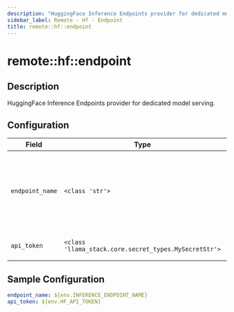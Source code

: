 ```yaml
---
description: "HuggingFace Inference Endpoints provider for dedicated model serving."
sidebar_label: Remote - Hf - Endpoint
title: remote::hf::endpoint
---
```


# remote::hf::endpoint

## Description

HuggingFace Inference Endpoints provider for dedicated model serving.

## Configuration

| Field | Type | Required | Default | Description |
|-------|------|----------|---------|-------------|
| `endpoint_name` | `<class 'str'>` | No |  | The name of the Hugging Face Inference Endpoint in the format of '&#123;namespace&#125;/&#123;endpoint_name&#125;' (e.g. 'my-cool-org/meta-llama-3-1-8b-instruct-rce'). Namespace is optional and will default to the user account if not provided. |
| `api_token` | `<class 'llama_stack.core.secret_types.MySecretStr'>` | No |  | Your Hugging Face user access token (will default to locally saved token if not provided) |

## Sample Configuration

```yaml
endpoint_name: ${env.INFERENCE_ENDPOINT_NAME}
api_token: ${env.HF_API_TOKEN}
```

